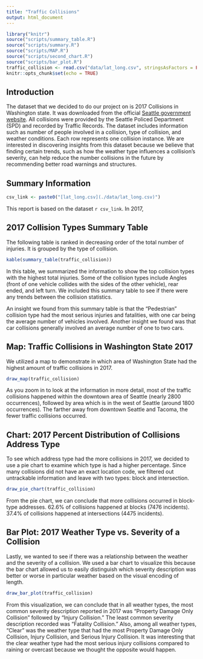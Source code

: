 ```yaml
---
title: "Traffic Collisions"
output: html_document
---
```


```r
library("knitr")
source("scripts/summary_table.R")
source("scripts/summary.R")
source("scripts/MAP.R")
source("scripts/second_chart.R")
source("scripts/bar_plot.R")
traffic_collision <- read.csv("data/lat_long.csv", stringsAsFactors = FALSE, fileEncoding="latin1")
knitr::opts_chunk$set(echo = TRUE)
```

## Introduction

The dataset that we decided to do our project on is 2017 Collisions in Washington state. It was downloaded from the official [Seattle government website](https://data.seattle.gov/Land-Base/Collisions/9kas-rb8d). All collisions were provided by the Seattle Policed Department (SPD) and recorded by Traffic Records. The dataset includes information such as number of people involved in a collision, type of collision, and weather conditions. Each row represents one collision instance. We are interested in discovering insights from this dataset because we believe that finding certain trends, such as how the weather type influences a collision's severity, can help reduce the number collisions in the future by recommending better road warnings and structures.


## Summary Information 

```r
csv_link <- paste0("[lat_long.csv](./data/lat_long.csv)")
```
This report is based on the dataset `r csv_link`. In 2017, 



## 2017 Collision Types Summary Table

The following table is ranked in decreasing order of the total number of injuries. It is grouped by the type of collision.

```r
kable(summary_table(traffic_collision))
```

In this table, we summarized the information to show the top collision types with the highest total injuries. Some of the collision types include Angles (front of one vehicle collides with the sides of the other vehicle), rear ended, and left turn. We included this summary table to see if there were any trends between the collision statistics.

An insight we found from this summary table is that the "Pedestrian" collision type had the most serious injuries and fatalities, with one car being the average number of vehicles involved. Another insight we found was that car collisions generally involved an average number of one to two cars.

## Map: Traffic Collisions in Washington State 2017

We utilized a map to demonstrate in which area of Washington State had the highest amount of traffic collisions in 2017.

```r
draw_map(traffic_collision)
```
As you zoom in to look at the information in more detail, most of the traffic collisions happened within the downtown area of Seattle (nearly 2800 occurrences), followed by area which is in the west of Seattle (around 1800 occurrences). The farther away from downtown Seattle and Tacoma, the fewer traffic collisions occurred.

## Chart: 2017 Percent Distribution of Collisions Address Type

To see which address type had the more collisions in 2017, we decided to use a pie chart to examine which type is had a higher percentage. Since many collisions did not have an exact location code, we filtered out untrackable information and leave with two types: block and intersection.

```r
draw_pie_chart(traffic_collision)
```

From the pie chart, we can conclude that more collisions occurred in block-type addresses. 62.6% of collisions happened at blocks (7476 incidents). 37.4% of collisions happened at intersections (4475 incidents).

## Bar Plot: 2017 Weather Type vs. Severity of a Collision

Lastly, we wanted to see if there was a relationship between the weather and the severity of a collision. We used a bar chart to visualize this because the bar chart allowed us to easily distinguish which severity description was better or worse in particular weather based on the visual encoding of length.

```r
draw_bar_plot(traffic_collision)
```

From this visualization, we can conclude that in all weather types, the most common severity description reported in 2017 was "Property Damage Only Collision" followed by "Injury Collision."  The least common severity description recorded was "Fatality Collision." Also, among all weather types, "Clear" was the weather type that had the most Property Damage Only Collision, Injury Collision, and Serious Injury Collision. It was interesting that the clear weather type had the most serious injury collisions compared to raining or overcast because we thought the opposite would happen.